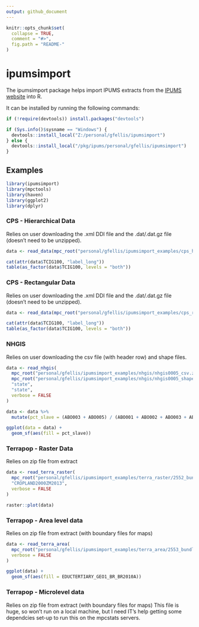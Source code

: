 ```yaml
---
output: github_document
---
```


<!-- README.md is generated from README.Rmd. Please edit that file -->

```r
knitr::opts_chunk$set(
  collapse = TRUE,
  comment = "#>",
  fig.path = "README-"
)
```

# ipumsimport #
The ipumsimport package helps import IPUMS extracts from the [IPUMS website](https://www.ipums.org) 
into R.

It can be installed by running the following commands:
```r
if (!require(devtools)) install.packages("devtools")

if (Sys.info()$sysname == "Windows") {
  devtools::install_local("Z:/personal/gfellis/ipumsimport")
} else {
  devtools::install_local("/pkg/ipums/personal/gfellis/ipumsimport")
}
```

## Examples ##
```r
library(ipumsimport)
library(mpctools)
library(haven)
library(ggplot2)
library(dplyr)
```

### CPS - Hierarchical Data ###
Relies on user downloading the .xml DDI file and the .dat/.dat.gz file (doesn't need to be unzipped).
```r
data <- read_data(mpc_root("personal/gfellis/ipumsimport_examples/cps_hier/cps_00004.xml"))

cat(attr(data$TCIG100, "label_long"))
table(as_factor(data$TCIG100, levels = "both"))
```


### CPS - Rectangular Data ###
Relies on user downloading the .xml DDI file and the .dat/.dat.gz file (doesn't need to be unzipped).
```r
data <- read_data(mpc_root("personal/gfellis/ipumsimport_examples/cps_rect/cps_00003.xml"), verbose = FALSE)

cat(attr(data$TCIG100, "label_long"))
table(as_factor(data$TCIG100, levels = "both"))
```

### NHGIS ###
Relies on user downloading the csv file (with header row) and shape files.
```r
data <- read_nhgis(
  mpc_root("personal/gfellis/ipumsimport_examples/nhgis/nhgis0005_csv.zip"),
  mpc_root("personal/gfellis/ipumsimport_examples/nhgis/nhgis0005_shape.zip"),
  "state",
  "state",
  verbose = FALSE
)

data <- data %>%
  mutate(pct_slave = (ABO003 + ABO005) / (ABO001 + ABO002 + ABO003 + ABO004 + ABO005 + ABO006))

ggplot(data = data) + 
  geom_sf(aes(fill = pct_slave))
```

### Terrapop - Raster Data ###
Relies on zip file from extract
```r
data <- read_terra_raster(
  mpc_root("personal/gfellis/ipumsimport_examples/terra_raster/2552_bundle.zip"),
  "CROPLAND2000ZM2013",
  verbose = FALSE
)

raster::plot(data)
```

### Terrapop - Area level data ###
Relies on zip file from extract (with boundary files for maps)
```r
data <- read_terra_area(
  mpc_root("personal/gfellis/ipumsimport_examples/terra_area/2553_bundle.zip"),
  verbose = FALSE
)

ggplot(data) +
  geom_sf(aes(fill = EDUCTERTIARY_GEO1_BR_BR2010A))
```

### Terrapop - Microlevel data ###
Relies on zip file from extract (with boundary files for maps)
This file is huge, so won't run on a local machine, but I need IT's help getting some
dependcies set-up to run this on the mpcstats servers.

